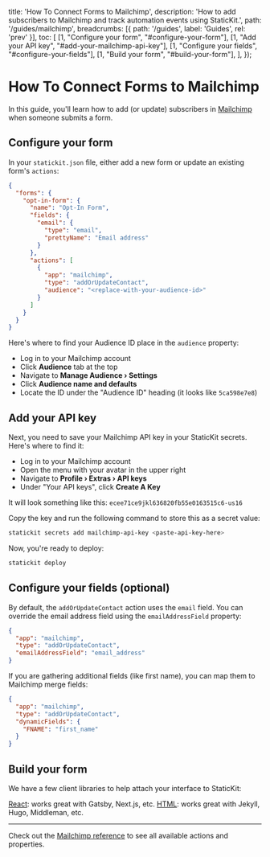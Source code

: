 
  title: 'How To Connect Forms to Mailchimp',
  description: 'How to add subscribers to Mailchimp and track automation events using StaticKit.',
  path: '/guides/mailchimp',
  breadcrumbs: [{
    path: '/guides',
    label: 'Guides',
    rel: 'prev'
  }],
  toc: [
    [1, "Configure your form", "#configure-your-form"],
    [1, "Add your API key", "#add-your-mailchimp-api-key"],
    [1, "Configure your fields", "#configure-your-fields"],
    [1, "Build your form", "#build-your-form"],
  ],
});

# How To Connect Forms to Mailchimp

<p className="text-lg">
  In this guide, you'll learn how to add (or update) subscribers in <a href="https://mailchimp.com/">Mailchimp</a> when someone submits a form.
</p>

<h2 id="configure-your-form">
  <StepHeading step="1">Configure your form</StepHeading>
</h2>

In your `statickit.json` file, either add a new form or update an existing form's `actions`: 

```json
{
  "forms": {
    "opt-in-form": {
      "name": "Opt-In Form",
      "fields": {
        "email": {
          "type": "email",
          "prettyName": "Email address"
        }
      },
      "actions": [
        {
          "app": "mailchimp",
          "type": "addOrUpdateContact",
          "audience": "<replace-with-your-audience-id>"
        }
      ]
    }
  }
}
```

Here's where to find your Audience ID place in the `audience` property:

- Log in to your Mailchimp account
- Click **Audience** tab at the top
- Navigate to **Manage Audience › Settings**
- Click **Audience name and defaults**
- Locate the ID under the "Audience ID" heading (it looks like `5ca598e7e8`)

<h2 id="add-your-mailchimp-api-key">
  <StepHeading step="2">Add your API key</StepHeading>
</h2>

Next, you need to save your Mailchimp API key in your StaticKit secrets. Here's where to find it:

- Log in to your Mailchimp account
- Open the menu with your avatar in the upper right
- Navigate to **Profile › Extras › API keys**
- Under "Your API keys", click **Create A Key**

It will look something like this: `ecee71ce9jkl636820fb55e0163515c6-us16`

Copy the key and run the following command to store this as a secret value:

```bash
statickit secrets add mailchimp-api-key <paste-api-key-here>
```

Now, you're ready to deploy:

```bash
statickit deploy
```

<h2 id="configure-your-fields">
  <StepHeading step="3">Configure your fields (optional)</StepHeading>
</h2>

By default, the `addOrUpdateContact` action uses the `email` field. You can override the email address field using the `emailAddressField` property:

```json
{
  "app": "mailchimp",
  "type": "addOrUpdateContact",
  "emailAddressField": "email_address"
}
```

If you are gathering additional fields (like first name), you can map them to Mailchimp merge fields:

```json
{
  "app": "mailchimp",
  "type": "addOrUpdateContact",
  "dynamicFields": {
    "FNAME": "first_name"
  }
}
```

<h2 id="build-your-form">
  <StepHeading step="4">Build your form</StepHeading>
</h2>

We have a few client libraries to help attach your interface to StaticKit:

<ArrowItem>
  <a href="/docs/forms/react" className="font-semibold text-indigo-600">React</a>: works great with Gatsby, Next.js, etc.
</ArrowItem>

<ArrowItem>
  <a href="/docs/forms/html" className="font-semibold text-indigo-600">HTML</a>: works great with Jekyll, Hugo, Middleman, etc.
</ArrowItem>

---

Check out the [Mailchimp reference](/docs/config/forms/mailchimp) to see all available actions and properties.
